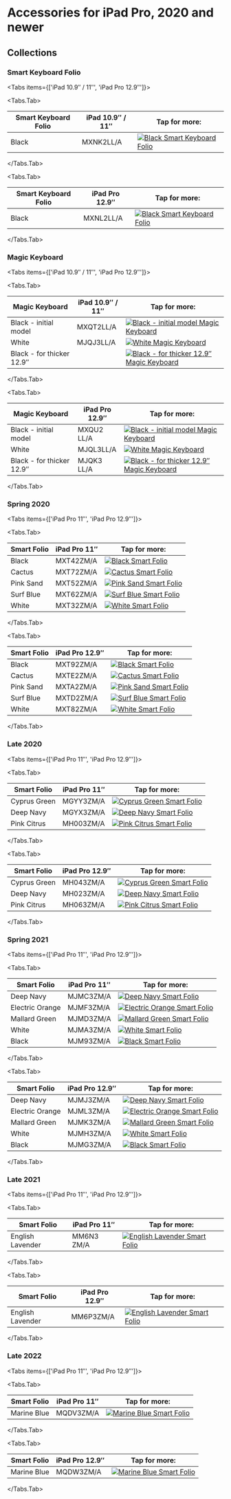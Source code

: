 
# Accessories for iPad Pro, 2020 and newer

## Collections

### Smart Keyboard Folio

<Tabs
  items={['iPad 10.9″ / 11″', 'iPad Pro 12.9″']}>

<Tabs.Tab>

| Smart Keyboard Folio | iPad 10.9″ / 11″ | Tap for more: |
| --- | --- | --- |
| Black | MXNK2<wbr/>LL/A | <a href="/ipad_pro4/MXNK2" target="_blank">![Black Smart Keyboard Folio](/everypreview/MXNK2.png)</a> |

</Tabs.Tab>

<Tabs.Tab>

| Smart Keyboard Folio | iPad Pro 12.9″ | Tap for more: |
| --- | --- | --- |
| Black | MXNL2<wbr/>LL/A | <a href="/ipad_pro4/MXNL2" target="_blank">![Black Smart Keyboard Folio](/everypreview/MXNL2.png)</a> |

</Tabs.Tab>
</Tabs>

### Magic Keyboard

<Tabs
  items={['iPad 10.9″ / 11″', 'iPad Pro 12.9″']}>

<Tabs.Tab>

| Magic Keyboard | iPad 10.9″ / 11″ | Tap for more: |
| --- | --- | --- |
| Black - initial model | MXQT2<wbr/>LL/A | <a href="/ipad_pro4/MXQT2" target="_blank">![Black - initial model Magic Keyboard](/everypreview/MXQT2.png)</a> |
| White | MJQJ3<wbr/>LL/A | <a href="/ipad_pro4/MJQJ3" target="_blank">![White Magic Keyboard](/everypreview/MJQJ3.png)</a> |
| Black - for thicker 12.9″ | <wbr/> | <a href="/ipad_pro4/" target="_blank">![Black - for thicker 12.9″ Magic Keyboard](/everypreview/.png)</a> |

</Tabs.Tab>

<Tabs.Tab>

| Magic Keyboard | iPad Pro 12.9″ | Tap for more: |
| --- | --- | --- |
| Black - initial model | MXQU2<wbr/>LL/A | <a href="/ipad_pro4/MXQU2" target="_blank">![Black - initial model Magic Keyboard](/everypreview/MXQU2.png)</a> |
| White | MJQL3<wbr/>LL/A | <a href="/ipad_pro4/MJQL3" target="_blank">![White Magic Keyboard](/everypreview/MJQL3.png)</a> |
| Black - for thicker 12.9″ | MJQK3<wbr/>LL/A | <a href="/ipad_pro4/MJQK3" target="_blank">![Black - for thicker 12.9″ Magic Keyboard](/everypreview/MJQK3.png)</a> |

</Tabs.Tab>
</Tabs>


### Spring 2020

<Tabs
  items={['iPad Pro 11″', 'iPad Pro 12.9″']}>

<Tabs.Tab>

| Smart Folio | iPad Pro 11″ | Tap for more: |
| --- | --- | --- |
| Black | MXT42<wbr/>ZM/A | <a href="/ipad_pro4/MXT42" target="_blank">![Black Smart Folio](/everypreview/MXT42.png)</a> |
| Cactus | MXT72<wbr/>ZM/A | <a href="/ipad_pro4/MXT72" target="_blank">![Cactus Smart Folio](/everypreview/MXT72.png)</a> |
| Pink Sand | MXT52<wbr/>ZM/A | <a href="/ipad_pro4/MXT52" target="_blank">![Pink Sand Smart Folio](/everypreview/MXT52.png)</a> |
| Surf Blue | MXT62<wbr/>ZM/A | <a href="/ipad_pro4/MXT62" target="_blank">![Surf Blue Smart Folio](/everypreview/MXT62.png)</a> |
| White | MXT32<wbr/>ZM/A | <a href="/ipad_pro4/MXT32" target="_blank">![White Smart Folio](/everypreview/MXT32.png)</a> |

</Tabs.Tab>

<Tabs.Tab>

| Smart Folio | iPad Pro 12.9″ | Tap for more: |
| --- | --- | --- |
| Black | MXT92<wbr/>ZM/A | <a href="/ipad_pro4/MXT92" target="_blank">![Black Smart Folio](/everypreview/MXT92.png)</a> |
| Cactus | MXTE2<wbr/>ZM/A | <a href="/ipad_pro4/MXTE2" target="_blank">![Cactus Smart Folio](/everypreview/MXTE2.png)</a> |
| Pink Sand | MXTA2<wbr/>ZM/A | <a href="/ipad_pro4/MXTA2" target="_blank">![Pink Sand Smart Folio](/everypreview/MXTA2.png)</a> |
| Surf Blue | MXTD2<wbr/>ZM/A | <a href="/ipad_pro4/MXTD2" target="_blank">![Surf Blue Smart Folio](/everypreview/MXTD2.png)</a> |
| White | MXT82<wbr/>ZM/A | <a href="/ipad_pro4/MXT82" target="_blank">![White Smart Folio](/everypreview/MXT82.png)</a> |

</Tabs.Tab>
</Tabs>

### Late 2020

<Tabs
  items={['iPad Pro 11″', 'iPad Pro 12.9″']}>

<Tabs.Tab>

| Smart Folio | iPad Pro 11″ | Tap for more: |
| --- | --- | --- |
| Cyprus Green | MGYY3<wbr/>ZM/A | <a href="/ipad_pro4/MGYY3" target="_blank">![Cyprus Green Smart Folio](/everypreview/MGYY3.png)</a> |
| Deep Navy | MGYX3<wbr/>ZM/A | <a href="/ipad_pro4/MGYX3" target="_blank">![Deep Navy Smart Folio](/everypreview/MGYX3.png)</a> |
| Pink Citrus | MH003<wbr/>ZM/A | <a href="/ipad_pro4/MH003" target="_blank">![Pink Citrus Smart Folio](/everypreview/MH003.png)</a> |

</Tabs.Tab>

<Tabs.Tab>

| Smart Folio | iPad Pro 12.9″ | Tap for more: |
| --- | --- | --- |
| Cyprus Green | MH043<wbr/>ZM/A | <a href="/ipad_pro4/MH043" target="_blank">![Cyprus Green Smart Folio](/everypreview/MH043.png)</a> |
| Deep Navy | MH023<wbr/>ZM/A | <a href="/ipad_pro4/MH023" target="_blank">![Deep Navy Smart Folio](/everypreview/MH023.png)</a> |
| Pink Citrus | MH063<wbr/>ZM/A | <a href="/ipad_pro4/MH063" target="_blank">![Pink Citrus Smart Folio](/everypreview/MH063.png)</a> |

</Tabs.Tab>
</Tabs>

### Spring 2021

<Tabs
  items={['iPad Pro 11″', 'iPad Pro 12.9″']}>

<Tabs.Tab>

| Smart Folio | iPad Pro 11″ | Tap for more: |
| --- | --- | --- |
| Deep Navy | MJMC3<wbr/>ZM/A | <a href="/ipad_pro4/MJMC3" target="_blank">![Deep Navy Smart Folio](/everypreview/MJMC3.png)</a> |
| Electric Orange | MJMF3<wbr/>ZM/A | <a href="/ipad_pro4/MJMF3" target="_blank">![Electric Orange Smart Folio](/everypreview/MJMF3.png)</a> |
| Mallard Green | MJMD3<wbr/>ZM/A | <a href="/ipad_pro4/MJMD3" target="_blank">![Mallard Green Smart Folio](/everypreview/MJMD3.png)</a> |
| White | MJMA3<wbr/>ZM/A | <a href="/ipad_pro4/MJMA3" target="_blank">![White Smart Folio](/everypreview/MJMA3.png)</a> |
| Black | MJM93<wbr/>ZM/A | <a href="/ipad_pro4/MJM93" target="_blank">![Black Smart Folio](/everypreview/MJM93.png)</a> |

</Tabs.Tab>

<Tabs.Tab>

| Smart Folio | iPad Pro 12.9″ | Tap for more: |
| --- | --- | --- |
| Deep Navy | MJMJ3<wbr/>ZM/A | <a href="/ipad_pro4/MJMJ3" target="_blank">![Deep Navy Smart Folio](/everypreview/MJMJ3.png)</a> |
| Electric Orange | MJML3<wbr/>ZM/A | <a href="/ipad_pro4/MJML3" target="_blank">![Electric Orange Smart Folio](/everypreview/MJML3.png)</a> |
| Mallard Green | MJMK3<wbr/>ZM/A | <a href="/ipad_pro4/MJMK3" target="_blank">![Mallard Green Smart Folio](/everypreview/MJMK3.png)</a> |
| White | MJMH3<wbr/>ZM/A | <a href="/ipad_pro4/MJMH3" target="_blank">![White Smart Folio](/everypreview/MJMH3.png)</a> |
| Black | MJMG3<wbr/>ZM/A | <a href="/ipad_pro4/MJMG3" target="_blank">![Black Smart Folio](/everypreview/MJMG3.png)</a> |

</Tabs.Tab>
</Tabs>

### Late 2021

<Tabs
  items={['iPad Pro 11″', 'iPad Pro 12.9″']}>

<Tabs.Tab>

| Smart Folio | iPad Pro 11″ | Tap for more: |
| --- | --- | --- |
| English Lavender | MM6N3<wbr/>ZM/A | <a href="/ipad_pro4/MM6N3" target="_blank">![English Lavender Smart Folio](/everypreview/MM6N3.png)</a> |

</Tabs.Tab>

<Tabs.Tab>

| Smart Folio | iPad Pro 12.9″ | Tap for more: |
| --- | --- | --- |
| English Lavender | MM6P3<wbr/>ZM/A | <a href="/ipad_pro4/MM6P3" target="_blank">![English Lavender Smart Folio](/everypreview/MM6P3.png)</a> |

</Tabs.Tab>
</Tabs>

### Late 2022

<Tabs
  items={['iPad Pro 11″', 'iPad Pro 12.9″']}>

<Tabs.Tab>

| Smart Folio | iPad Pro 11″ | Tap for more: |
| --- | --- | --- |
| Marine Blue | MQDV3<wbr/>ZM/A | <a href="/ipad_pro4/MQDV3" target="_blank">![Marine Blue Smart Folio](/everypreview/MQDV3.png)</a> |

</Tabs.Tab>

<Tabs.Tab>

| Smart Folio | iPad Pro 12.9″ | Tap for more: |
| --- | --- | --- |
| Marine Blue | MQDW3<wbr/>ZM/A | <a href="/ipad_pro4/MQDW3" target="_blank">![Marine Blue Smart Folio](/everypreview/MQDW3.png)</a> |

</Tabs.Tab>
</Tabs>
